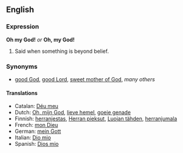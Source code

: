 ==English==
===Expression===
'''Oh my God!''' ''or'' '''Oh, my God!'''

#Said when something is beyond belief.

===Synonyms===
*[[good God]], [[good Lord]], [[sweet mother of God]], ''many others''

====Translations====
*Catalan: [[Déu meu]]
*Dutch: [[Oh, mijn God]], [[lieve hemel]], [[goeie genade]]<!--what is the correct capitalisation of these translations?-->
*Finnish: [[herranjestas]], [[Herran pieksut]], [[Luojan tähden]], [[herranjumala]]
*French: [[mon Dieu]]
*German: [[mein Gott]]
*Italian: [[Dio mio]]
*Spanish: [[Dios mio]]